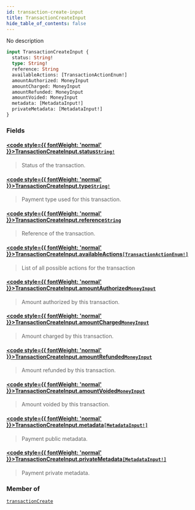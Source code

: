 ```yaml
---
id: transaction-create-input
title: TransactionCreateInput
hide_table_of_contents: false
---
```








No description

```graphql
input TransactionCreateInput {
  status: String!
  type: String!
  reference: String
  availableActions: [TransactionActionEnum!]
  amountAuthorized: MoneyInput
  amountCharged: MoneyInput
  amountRefunded: MoneyInput
  amountVoided: MoneyInput
  metadata: [MetadataInput!]
  privateMetadata: [MetadataInput!]
}
```


### Fields

#### [<code style={{ fontWeight: 'normal' }}>TransactionCreateInput.<b>status</b></code>](#)<Bullet />[`String!`](../../../developer/api-reference/scalars/string) <Badge class="secondary" text="non-null"/> <Badge class="secondary" text="scalar"/>
> Status of the transaction.
> 

#### [<code style={{ fontWeight: 'normal' }}>TransactionCreateInput.<b>type</b></code>](#)<Bullet />[`String!`](../../../developer/api-reference/scalars/string) <Badge class="secondary" text="non-null"/> <Badge class="secondary" text="scalar"/>
> Payment type used for this transaction.
> 

#### [<code style={{ fontWeight: 'normal' }}>TransactionCreateInput.<b>reference</b></code>](#)<Bullet />[`String`](../../../developer/api-reference/scalars/string) <Badge class="secondary" text="scalar"/>
> Reference of the transaction.
> 

#### [<code style={{ fontWeight: 'normal' }}>TransactionCreateInput.<b>availableActions</b></code>](#)<Bullet />[`[TransactionActionEnum!]`](../../../developer/api-reference/enums/transaction-action-enum) <Badge class="secondary" text="list"/> <Badge class="secondary" text="enum"/>
> List of all possible actions for the transaction
> 

#### [<code style={{ fontWeight: 'normal' }}>TransactionCreateInput.<b>amountAuthorized</b></code>](#)<Bullet />[`MoneyInput`](../../../developer/api-reference/inputs/money-input) <Badge class="secondary" text="input"/>
> Amount authorized by this transaction.
> 

#### [<code style={{ fontWeight: 'normal' }}>TransactionCreateInput.<b>amountCharged</b></code>](#)<Bullet />[`MoneyInput`](../../../developer/api-reference/inputs/money-input) <Badge class="secondary" text="input"/>
> Amount charged by this transaction.
> 

#### [<code style={{ fontWeight: 'normal' }}>TransactionCreateInput.<b>amountRefunded</b></code>](#)<Bullet />[`MoneyInput`](../../../developer/api-reference/inputs/money-input) <Badge class="secondary" text="input"/>
> Amount refunded by this transaction.
> 

#### [<code style={{ fontWeight: 'normal' }}>TransactionCreateInput.<b>amountVoided</b></code>](#)<Bullet />[`MoneyInput`](../../../developer/api-reference/inputs/money-input) <Badge class="secondary" text="input"/>
> Amount voided by this transaction.
> 

#### [<code style={{ fontWeight: 'normal' }}>TransactionCreateInput.<b>metadata</b></code>](#)<Bullet />[`[MetadataInput!]`](../../../developer/api-reference/inputs/metadata-input) <Badge class="secondary" text="list"/> <Badge class="secondary" text="input"/>
> Payment public metadata.
> 

#### [<code style={{ fontWeight: 'normal' }}>TransactionCreateInput.<b>privateMetadata</b></code>](#)<Bullet />[`[MetadataInput!]`](../../../developer/api-reference/inputs/metadata-input) <Badge class="secondary" text="list"/> <Badge class="secondary" text="input"/>
> Payment private metadata.
> 



### Member of

[`transactionCreate`](../../../developer/api-reference/mutations/transaction-create)  <Badge class="secondary" text="mutation"/>



